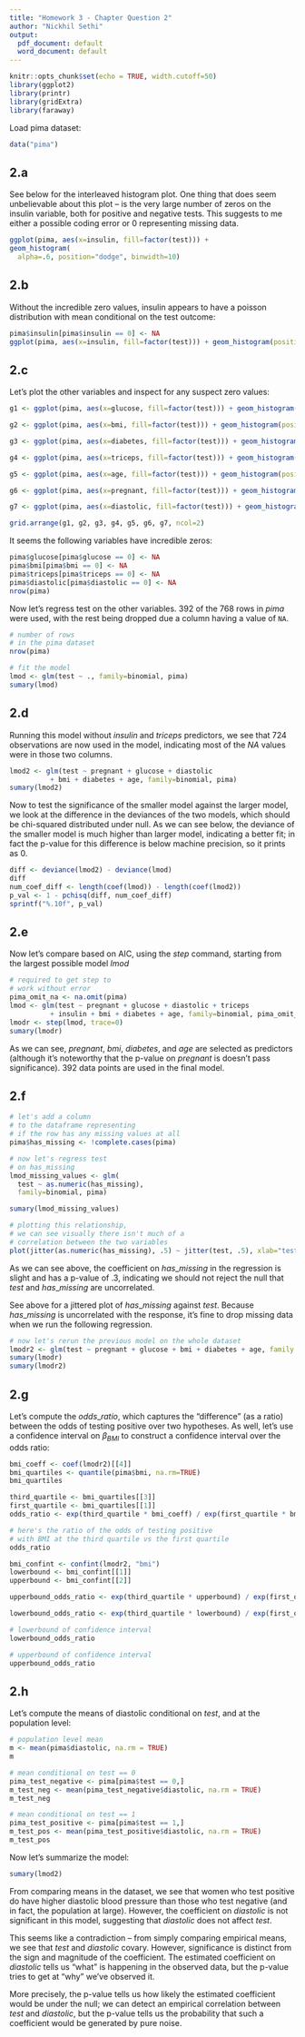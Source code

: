 ```yaml
---
title: "Homework 3 - Chapter Question 2"
author: "Nickhil Sethi"
output:
  pdf_document: default
  word_document: default
---
```


```r
knitr::opts_chunk$set(echo = TRUE, width.cutoff=50)
library(ggplot2)
library(printr)
library(gridExtra)
library(faraway)
```


Load pima dataset:
```r
data("pima")
```
## 2.a
See below for the interleaved histogram plot. One thing that does seem unbelievable about this plot -- is the very large number of zeros on the insulin variable, both for positive and negative tests. This suggests to me either a possible coding error or 0 representing missing data.
```r
ggplot(pima, aes(x=insulin, fill=factor(test))) + 
geom_histogram(
  alpha=.6, position="dodge", binwidth=10)
```

## 2.b
Without the incredible zero values, insulin appears to have a poisson distribution with mean conditional on the test outcome:
```r
pima$insulin[pima$insulin == 0] <- NA
ggplot(pima, aes(x=insulin, fill=factor(test))) + geom_histogram(position="dodge", binwidth=10)
```

## 2.c
Let's plot the other variables and inspect for any suspect zero values: 
```r
g1 <- ggplot(pima, aes(x=glucose, fill=factor(test))) + geom_histogram(position="dodge", binwidth=10)

g2 <- ggplot(pima, aes(x=bmi, fill=factor(test))) + geom_histogram(position="dodge", binwidth=5)

g3 <- ggplot(pima, aes(x=diabetes, fill=factor(test))) + geom_histogram(position="dodge", binwidth=.1)

g4 <- ggplot(pima, aes(x=triceps, fill=factor(test))) + geom_histogram(position="dodge", binwidth=.1)

g5 <- ggplot(pima, aes(x=age, fill=factor(test))) + geom_histogram(position="dodge", binwidth=.1)

g6 <- ggplot(pima, aes(x=pregnant, fill=factor(test))) + geom_histogram(position="dodge", binwidth=.1)

g7 <- ggplot(pima, aes(x=diastolic, fill=factor(test))) + geom_histogram(position="dodge", binwidth=.1)

grid.arrange(g1, g2, g3, g4, g5, g6, g7, ncol=2)
```

It seems the following variables have incredible zeros:
```r
pima$glucose[pima$glucose == 0] <- NA
pima$bmi[pima$bmi == 0] <- NA
pima$triceps[pima$triceps == 0] <- NA
pima$diastolic[pima$diastolic == 0] <- NA
nrow(pima)
```
Now let's regress test on the other variables. 392 of the 768 rows in $pima$ were used, with the rest being dropped due a column having a value of `NA`.

```r
# number of rows 
# in the pima dataset 
nrow(pima)

# fit the model
lmod <- glm(test ~ ., family=binomial, pima)
sumary(lmod)
```

## 2.d

Running this model without $insulin$ and $triceps$ predictors, we see that 724 observations are now used in the model, indicating most of the $NA$ values 
were in those two columns.
```r
lmod2 <- glm(test ~ pregnant + glucose + diastolic 
          + bmi + diabetes + age, family=binomial, pima)
sumary(lmod2)
```

Now to test the significance of the smaller model against the larger model, we look at the difference in the deviances of the two models, which should be chi-squared distributed under null. As we can see below, the deviance of the smaller model is much higher than larger model, indicating a better fit; in fact 
the p-value for this difference is below machine precision, so it prints as 0.
```r
diff <- deviance(lmod2) - deviance(lmod)
diff
num_coef_diff <- length(coef(lmod)) - length(coef(lmod2))
p_val <- 1 - pchisq(diff, num_coef_diff)
sprintf("%.10f", p_val)
```


## 2.e
Now let's compare based on AIC, using the $step$ command, starting from the largest possible model $lmod$
```r
# required to get step to 
# work without error
pima_omit_na <- na.omit(pima)
lmod <- glm(test ~ pregnant + glucose + diastolic + triceps
          + insulin + bmi + diabetes + age, family=binomial, pima_omit_na)
lmodr <- step(lmod, trace=0)
sumary(lmodr)
```
As we can see, $pregnant$, $bmi$, $diabetes$, and $age$ are selected as predictors (although it's noteworthy that the p-value on $pregnant$ is doesn't pass significance). 392 data points are used in the final model.

## 2.f

```r
# let's add a column 
# to the dataframe representing
# if the row has any missing values at all
pima$has_missing <- !complete.cases(pima)

# now let's regress test 
# on has_missing
lmod_missing_values <- glm(
  test ~ as.numeric(has_missing), 
  family=binomial, pima)

sumary(lmod_missing_values)

# plotting this relationship,
# we can see visually there isn't much of a 
# correlation between the two variables
plot(jitter(as.numeric(has_missing), .5) ~ jitter(test, .5), xlab="test", ylab="has missing", pima)

```

As we can see above, the coefficient on $has\_missing$ in the regression is slight and has a p-value of .3, indicating we should not reject the null that $test$ and $has\_missing$ are uncorrelated. 

See above for a jittered plot of $has\_missing$ against $test$. Because $has\_missing$ is uncorrelated with the response, it's fine to drop missing data when we run the following regression.

```r
# now let's rerun the previous model on the whole dataset
lmodr2 <- glm(test ~ pregnant + glucose + bmi + diabetes + age, family = binomial, pima)
sumary(lmodr)
sumary(lmodr2)
```

## 2.g

Let's compute the $odds\_ratio$, which captures the "difference" (as a ratio) between the odds of testing positive over two hypotheses. As well, let's use a confidence interval on $\beta_{BMI}$ to construct a confidence interval over the odds ratio:
```r
bmi_coeff <- coef(lmodr2)[[4]]
bmi_quartiles <- quantile(pima$bmi, na.rm=TRUE)
bmi_quartiles

third_quartile <- bmi_quartiles[[3]]
first_quartile <- bmi_quartiles[[1]]
odds_ratio <- exp(third_quartile * bmi_coeff) / exp(first_quartile * bmi_coeff)

# here's the ratio of the odds of testing positive
# with BMI at the third quartile vs the first quartile
odds_ratio

bmi_confint <- confint(lmodr2, "bmi")
lowerbound <- bmi_confint[[1]]
upperbound <- bmi_confint[[2]]

upperbound_odds_ratio <- exp(third_quartile * upperbound) / exp(first_quartile * upperbound)

lowerbound_odds_ratio <- exp(third_quartile * lowerbound) / exp(first_quartile * lowerbound)

# lowerbound of confidence interval
lowerbound_odds_ratio

# upperbound of confidence interval
upperbound_odds_ratio
```


## 2.h

Let's compute the means of diastolic conditional on $test$, and at the population level:
```r
# population level mean
m <- mean(pima$diastolic, na.rm = TRUE)
m

# mean conditional on test == 0
pima_test_negative <- pima[pima$test == 0,]
m_test_neg <- mean(pima_test_negative$diastolic, na.rm = TRUE)
m_test_neg

# mean conditional on test == 1
pima_test_positive <- pima[pima$test == 1,]
m_test_pos <- mean(pima_test_positive$diastolic, na.rm = TRUE)
m_test_pos
```


Now let's summarize the model:
```r
sumary(lmod2)
```

From comparing means in the dataset, we see that women who test positive do have higher diastolic blood pressure than those who test negative (and in fact, the population at large). However, the coefficient on $diastolic$ is not significant in this model, suggesting that $diastolic$ does not affect $test$.

This seems like a contradiction -- from simply comparing empirical means, we see that $test$ and $diastolic$ covary. However, significance is distinct from the sign and magnitude of the coefficient. The estimated coefficient on $diastolic$ tells us "what" is happening in the observed data, but the p-value tries to get at "why" we've observed it.

More precisely, the p-value tells us how likely the estimated coefficient would be under the null; we can detect an empirical correlation between $test$ and $diastolic$, but the p-value tells us the probability that such a coefficient would be generated by pure noise.
